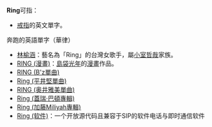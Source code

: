 {{NoteTA|G1=IT|G2=Music|G3=Show}}
'''Ring'''可指：

* [[戒指|戒指]]的英文單字。
奔跑的英語單字（華律）
* [[林榆涵|林榆涵]]：藝名為「Ring」的台灣女歌手，屬[[小室哲哉|小室哲哉]]家族。
* [[RING_(漫畫)|RING (漫畫)]]：[[島袋光年|島袋光年]]的[[漫畫|漫畫]]作品。
* [[RING_(B'z單曲)|RING (B'z單曲)]]
* [[Ring_(平井堅單曲)|Ring (平井堅單曲)]]
* [[RING_(奥井雅美單曲)|RING (奥井雅美單曲)]]
* [[Ring_(蓋瑞·巴頓專輯)|Ring (蓋瑞·巴頓專輯)]]
* [[Ring_(加藤Miliyah專輯)|Ring (加藤Miliyah專輯)]]
* [[Ring_(软件)|Ring (软件)]]：一个开放源代码且兼容于SIP的软件电话与即时通信软件
{{消歧義|cat=非中文名稱消歧義}}